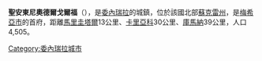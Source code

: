 '''聖安東尼奧德爾戈爾福'''（{{lang-es|San Antonio del Golfo}}），是[[委內瑞拉|委內瑞拉]]的城鎮，位於該國北部[[蘇克雷州|蘇克雷州]]，是[[梅希亞市_(蘇克雷州)|梅希亞市]]的首府，距離[[馬里圭塔爾|馬里圭塔爾]]13公里、[[卡里亞科|卡里亞科]]30公里、[[庫馬納|庫馬納]]39公里，人口4,505。

{{Venezuela-geo-stub}}
[[Category:委內瑞拉城市|Category:委內瑞拉城市]]